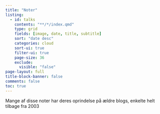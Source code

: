 ```yaml
---
title: "Noter"
listing:
  - id: talks
    contents: "**/*/index.qmd"
    type: grid
    fields: [image, date, title, subtitle]
    sort: "date desc"
    categories: cloud
    sort-ui: true
    filter-ui: true
    page-size: 36
    exclude: 
      visible: "false"
page-layout: full
title-block-banner: false
comments: false
toc: true
---
```

<!-- https://beamilz.com/posts/en  for yderligere struktur. -->

Mange af disse noter har deres oprindelse på ældre blogs, enkelte helt tilbage
fra 2003
    

::: {#notes}
:::
